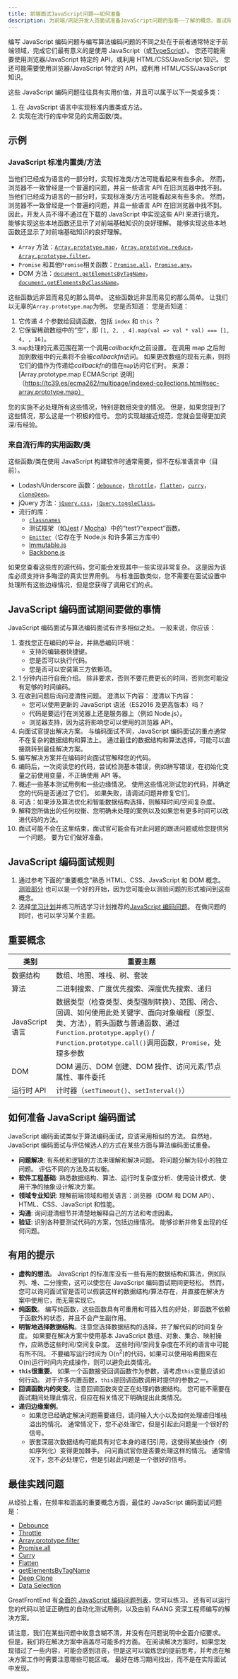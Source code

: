 ```yaml
---
title: 前端面试JavaScript问题——如何准备
description: 为前端/网站开发人员面试准备JavaScript问题的指南——了解的概念、面试规则和70多个重要的练习问题。
---
```


编写 JavaScript 编码问题与编写算法编码问题的不同之处在于前者通常特定于前端领域，完成它们最有意义的是使用 JavaScript（或[TypeScript](https://www.typescriptlang.org/)）。 您还可能需要使用浏览器/JavaScript 特定的 API，或利用 HTML/CSS/JavaScript 知识。 您还可能需要使用浏览器/JavaScript 特定的 API，或利用 HTML/CSS/JavaScript 知识。

这些 JavaScript 编码问题往往具有实用价值，并且可以属于以下一类或多类：

1.  在 JavaScript 语言中实现标准内置类或方法。
2.  实现在流行的库中常见的实用函数/类。

## 示例

### JavaScript 标准内置类/方法

当他们已经成为语言的一部分时，实现标准类/方法可能看起来有些多余。 然而，浏览器不一致曾经是一个普遍的问题，并且一些语言 API 在旧浏览器中找不到。 当他们已经成为语言的一部分时，实现标准类/方法可能看起来有些多余。 然而，浏览器不一致曾经是一个普遍的问题，并且一些语言 API 在旧浏览器中找不到。 因此，开发人员不得不通过在下载的 JavaScript 中实现这些 API 来进行填充。 能够实现这些本地函数还显示了对前端基础知识的良好理解。 能够实现这些本地函数还显示了对前端基础知识的良好理解。

- `Array` 方法：[`Array.prototype.map`](/questions/javascript/array-map)，[`Array.prototype.reduce`](/questions/javascript/array-reduce)，[`Array.prototype.filter`](/questions/javascript/array-filter)。
- `Promise` 和其他`Promise`相关函数：[`Promise.all`](/questions/javascript/promise-all)，[`Promise.any`](/questions/javascript/promise-any)。
- DOM 方法：[`document.getElementsByTagName`](/questions/javascript/get-elements-by-tag-name)，[`document.getElementsByClassName`](/questions/javascript/get-elements-by-class-name)。

这些函数远非显而易见的那么简单。 这些函数远非显而易见的那么简单。 让我们以无辜的`Array.prototype.map`为例。 您是否知道： 您是否知道：

1.  它传递 4 个参数给回调函数，包括 `index` 和 `this` ？
2.  它保留稀疏数组中的“空”，即 `[1, 2, , 4].map(val => val * val) === [1, 4, , 16]`。
3.  `map`处理的元素范围在第一个调用*callbackfn*之前设置。 在调用 map 之后附加到数组中的元素将不会被*callbackfn*访问。 如果更改数组的现有元素，则将它们的值作为传递给*callbackfn*的值在`map`访问它们时。 来源：[Array.prototype.map ECMAScript 说明]（https://tc39.es/ecma262/multipage/indexed-collections.html#sec-array.prototype.map）

您的实施不必处理所有这些情况，特别是数组突变的情况。 但是，如果您提到了这些情况，那么这是一个积极的信号。 您的实现越接近规范，您就会显得更加资深/有经验。

### 来自流行库的实用函数/类

这些函数/类在使用 JavaScript 构建软件时通常需要，但不在标准语言中（目前）。

- Lodash/Underscore 函数：[`debounce`](/questions/javascript/debounce)，[`throttle`](/questions/javascript/throttle)，[`flatten`](/questions/javascript/flatten)，[`curry`](/questions/javascript/curry)，[`cloneDeep`](/questions/javascript/deep-clone)。
- jQuery 方法：[`jQuery.css`](/questions/javascript/jquery-css)，[`jQuery.toggleClass`](/questions/javascript/jquery-class-manipulation)。
- 流行的库：
  - [`classnames`](/questions/javascript/classnames)
  - 测试框架（如[Jest](https://jestjs.io/) / [Mocha](https://mochajs.org/)）中的“test”/“expect”函数。
  - [`Emitter`](/questions/javascript/event-emitter)（它存在于 Node.js 和许多第三方库中）
  - [Immutable.js](https://immutable-js.com/)
  - [Backbone.js](https://backbonejs.org/)

如果您查看这些库的源代码，您可能会发现其中一些实现非常复杂。 这是因为该库必须支持许多晦涩的真实世界用例。 与标准函数类似，您不需要在面试设置中处理所有这些边缘情况，但是您获得了调用它们的点。

## JavaScript 编码面试期间要做的事情

JavaScript 编码面试与算法编码面试有许多相似之处。 一般来说，你应该：

1.  查找您正在编码的平台，并熟悉编码环境：
    - 支持的编辑器快捷键。
    - 您是否可以执行代码。
    - 您是否可以安装第三方依赖项。
2.  1 分钟内进行自我介绍。 除非要求，否则不要花费更长的时间，否则您可能没有足够的时间编码。
3.  在收到问题后询问澄清性问题。 澄清以下内容： 澄清以下内容：
    - 您可以使用更新的 JavaScript 语法（ES2016 及更高版本）吗？
    - 代码是要运行在浏览器上还是服务器上（例如 Node.js）。
    - 浏览器支持，因为这将影响您可以使用的浏览器 API。
4.  向面试官提出解决方案。 与编码面试不同，JavaScript 编码面试的重点通常不在复杂的数据结构和算法上。 通过最佳的数据结构和算法选择，可能可以直接跳转到最佳解决方案。
5.  编写解决方案并在编码时向面试官解释您的代码。
6.  编码后，一次阅读您的代码，尝试检测基本错误，例如拼写错误，在初始化变量之前使用变量，不正确使用 API 等。
7.  概述一些基本测试用例和一些边缘情况。 使用这些情况测试您的代码，并确定您的代码是否通过了它们。 如果失败，请调试问题并修复它们。
8.  可选：如果涉及算法优化和智能数据结构选择，则解释时间/空间复杂度。
9.  解释您所做出的任何权衡、您明确未处理的案例以及如果您有更多时间可以改进代码的方法。
10. 面试可能不会在这里结束，面试官可能会有对此问题的跟进问题或给您提供另一个问题。 要为它们做好准备。

## JavaScript 编码面试规则

1.  通过参考下面的“重要概念”熟悉 HTML、CSS、JavaScript 和 DOM 概念。 [测验部分](/front-end-interview-guidebook/quiz) 也可以是一个好的开始，因为您可能会以测验问题的形式被问到这些概念。
2.  选择[学习计划](/get-started)并练习所选学习计划推荐的[JavaScript 编码问题](/questions/js/coding/utilities)。 在做问题的同时，也可以学习某个主题。

## 重要概念

| 类别 | 重要主题 |
| --- | --- |
| 数据结构 | 数组、地图、堆栈、树、套装 |
| 算法 | 二进制搜索、广度优先搜索、深度优先搜索、递归 |
| JavaScript 语言 | 数据类型（检查类型、类型强制转换）、范围、闭合、回调、如何使用此处关键字、面向对象编程（原型、类、方法），箭头函数与普通函数、通过`Function.prototype.apply()` / `Function.prototype.call()`调用函数，`Promise`，处理多参数 |
| DOM | DOM 遍历、DOM 创建、DOM 操作、访问元素/节点属性、事件委托 |
| 运行时 API | 计时器（`setTimeout()`、`setInterval()`） |

## 如何准备 JavaScript 编码面试

JavaScript 编码面试类似于算法编码面试，应该采用相似的方法。 自然地，JavaScript 编码面试与评估候选人的方式在某些方面与算法编码面试重叠。

- **问题解决**: 有系统和逻辑的方法来理解和解决问题。 将问题分解为较小的独立问题。 评估不同的方法及其权衡。
- **软件工程基础**: 熟悉数据结构、算法、运行时复杂度分析、使用设计模式、使用干净的抽象设计解决方案。
- **领域专业知识**: 理解前端领域和相关语言：浏览器（DOM 和 DOM API）、HTML、CSS、JavaScript 和性能。
- **沟通**: 询问澄清细节并清楚地解释自己的方法和考虑因素。
- **验证**: 识别各种要测试代码的方案，包括边缘情况。 能够诊断并修复出现的任何问题。

## 有用的提示

- **虚构的想法**。 JavaScript 的标准库没有一些有用的数据结构和算法，例如队列、堆、二分搜索，这可以使您在 JavaScript 编码面试期间更轻松。 然而，您可以询问面试官是否可以假装这样的数据结构/算法存在，并直接在解决方案中使用它，而无需实现它。
- **纯函数**。 编写纯函数，这些函数具有可重用和可插入性的好处，即函数不依赖于函数外的状态，并且不会产生副作用。
- **明智地选择数据结构**。注意您选择数据结构的选择，并了解代码的时间复杂度。 如果要在解决方案中使用基本 JavaScript 数组、对象、集合、映射操作，应熟悉这些时间/空间复杂度。 这些时间/空间复杂度在不同的语言中可能有所不同。 不要编写运行时间为 O(n<sup>2</sup>)的代码，如果可以使用哈希图来在 O(n)运行时间内完成操作，则可以避免此类情况。
- **`this`很重要**。 如果一个函数接受回调函数作为参数，请考虑`this`变量应该如何行动。 对于许多内置函数，`this`是回调函数调用时提供的参数之一。
- **回调函数内的突变**。注意回调函数突变正在处理的数据结构。 您可能不需要在面试期间处理此情况，但应在相关情况下明确提出此类情况。
- **递归边缘案例**。
  - 如果您已经确定解决问题需要递归，请问输入大小以及如何处理递归堆栈溢出的情况。 通常情况下，您不必处理它，但是引起此问题是一个很好的信号。
  - 嵌套深层次数据结构可能具有对它本身的递归引用，这使得某些操作（例如序列化）变得更加棘手。 问问面试官你是否要处理这样的情况。 通常情况下，您不必处理它，但是引起此问题是一个很好的信号。

## 最佳实践问题

从经验上看，在频率和涵盖的重要概念方面，最佳的 JavaScript 编码面试问题是：

- [Debounce](/questions/javascript/debounce)
- [Throttle](/questions/javascript/throttle)
- [Array.prototype.filter](/questions/javascript/array-filter)
- [Promise.all](/questions/javascript/promise-all)
- [Curry](/questions/javascript/curry)
- [Flatten](/questions/javascript/flatten)
- [getElementsByTagName](/questions/javascript/get-elements-by-class-name)
- [Deep Clone](/questions/javascript/deep-clone)
- [Data Selection](/questions/javascript/data-selection)

GreatFrontEnd 有[全面的 JavaScript 编码问题列表](/questions/js/coding/utilities)，您可以练习。 还有可以运行您的代码以验证正确性的自动化测试用例，以及由前 FAANG 资深工程师编写的解决方案。

请注意，我们在某些问题中故意含糊不清，并没有在问题说明中全面介绍要求。 但是，我们将在解决方案中涵盖尽可能多的方面。 在阅读解决方案时，如果您发现错过了一些内容，可能会感到沮丧，但是这可以锻炼您的提前思考，并考虑在解决方案工作时需要注意哪些可能区域。 最好在练习期间找出，而不是在实际面试中发现。
